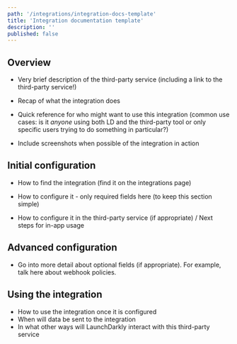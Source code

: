 ```yaml
---
path: '/integrations/integration-docs-template'
title: 'Integration documentation template'
description: ''
published: false
---
```


## Overview

- Very brief description of the third-party service (including a link to the third-party service!) 

- Recap of what the integration does
- Quick reference for who might want to use this integration (common use cases: is it _anyone_ using both LD and the third-party tool or only specific users trying to do something in particular?) 

- Include screenshots when possible of the integration in action

## Initial configuration

- How to find the integration (find it on the integrations page) 

- How to configure it - only required fields here (to keep this section simple) 

- How to configure it in the third-party service (if appropriate) / Next steps for in-app usage

## Advanced configuration

- Go into more detail about optional fields (if appropriate). For example, talk here about webhook policies.

## Using the integration

- How to use the integration once it is configured
- When will data be sent to the integration
- In what other ways will LaunchDarkly interact with this third-party service

